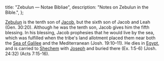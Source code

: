   title: "Zebulun — Notae Bibliae",
  description: "Notes on Zebulun in the Bible.",
};

<Initial text="Zebulun" />

[Zebulun](/glossary/names#zebulun) is the tenth son of [Jacob](/people/patriarchs/jacob), but the sixth son of Jacob and Leah (Gen. 30:20). Although he was the tenth son, Jacob gives him the fifth blessing. In his blessing, Jacob prophesies that he would live by the sea, which was fulfilled when the tribe's land allotment placed them near both the [Sea of Galilee](/places/new-testament/matthew/sea-of-galilee) and the Mediterranean (Josh. 19:10–11). He dies in [Egypt](/places/old-testament/genesis/egypt), and is carried to [Shechem](/places/old-testament/genesis/shechem) with [Joseph](/people/twelve-tribes-of-israel/joseph) and buried there (Ex. 1:5-6) (Josh. 24:32) (Acts 7:15-16).
